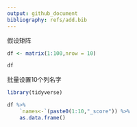 ```yaml
---
output: github_document
bibliography: refs/add.bib
---
```


假设矩阵

```r
df <- matrix(1:100,nrow = 10)
```

```r
df
```

批量设置10个列名字

```r
library(tidyverse)
```


```r
df %>% 
    `names<-`(paste0(1:10,"_score")) %>% 
    as.data.frame()
```

